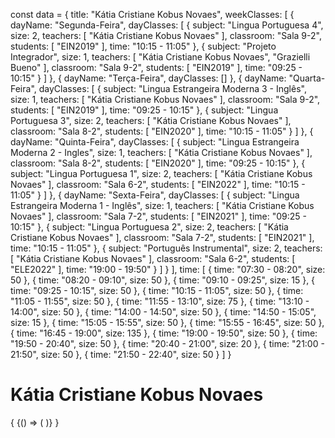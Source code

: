const data = {
  title: "Kátia Cristiane Kobus Novaes",
  weekClasses: [
    {
      dayName: "Segunda-Feira",
      dayClasses: [
        {
          subject: "Lingua Portuguesa 4",
          size: 2,
          teachers: [
            "Kátia Cristiane Kobus Novaes"
          ],
          classroom: "Sala 9-2",
          students: [
            "EIN2019"
          ],
          time: "10:15 - 11:05"
        },
        {
          subject: "Projeto Integrador",
          size: 1,
          teachers: [
            "Kátia Cristiane Kobus Novaes",
            "Grazielli Bueno"
          ],
          classroom: "Sala 9-2",
          students: [
            "EIN2019"
          ],
          time: "09:25 - 10:15"
        }
      ]
    },
    {
      dayName: "Terça-Feira",
      dayClasses: []
    },
    {
      dayName: "Quarta-Feira",
      dayClasses: [
        {
          subject: "Lingua Estrangeira Moderna 3 - Inglês",
          size: 1,
          teachers: [
            "Kátia Cristiane Kobus Novaes"
          ],
          classroom: "Sala 9-2",
          students: [
            "EIN2019"
          ],
          time: "09:25 - 10:15"
        },
        {
          subject: "Lingua Portuguesa 3",
          size: 2,
          teachers: [
            "Kátia Cristiane Kobus Novaes"
          ],
          classroom: "Sala 8-2",
          students: [
            "EIN2020"
          ],
          time: "10:15 - 11:05"
        }
      ]
    },
    {
      dayName: "Quinta-Feira",
      dayClasses: [
        {
          subject: "Lingua Estrangeira Moderna 2 - Ingles",
          size: 1,
          teachers: [
            "Kátia Cristiane Kobus Novaes"
          ],
          classroom: "Sala 8-2",
          students: [
            "EIN2020"
          ],
          time: "09:25 - 10:15"
        },
        {
          subject: "Lingua Portuguesa 1",
          size: 2,
          teachers: [
            "Kátia Cristiane Kobus Novaes"
          ],
          classroom: "Sala 6-2",
          students: [
            "EIN2022"
          ],
          time: "10:15 - 11:05"
        }
      ]
    },
    {
      dayName: "Sexta-Feira",
      dayClasses: [
        {
          subject: "Lingua Estrangeira Moderna 1 - Inglês",
          size: 1,
          teachers: [
            "Kátia Cristiane Kobus Novaes"
          ],
          classroom: "Sala 7-2",
          students: [
            "EIN2021"
          ],
          time: "09:25 - 10:15"
        },
        {
          subject: "Lingua Portuguesa 2",
          size: 2,
          teachers: [
            "Kátia Cristiane Kobus Novaes"
          ],
          classroom: "Sala 7-2",
          students: [
            "EIN2021"
          ],
          time: "10:15 - 11:05"
        },
        {
          subject: "Português Instrumental",
          size: 2,
          teachers: [
            "Kátia Cristiane Kobus Novaes"
          ],
          classroom: "Sala 6-2",
          students: [
            "ELE2022"
          ],
          time: "19:00 - 19:50"
        }
      ]
    }
  ],
  time: [
    {
      time: "07:30 - 08:20",
      size: 50
    },
    {
      time: "08:20 - 09:10",
      size: 50
    },
    {
      time: "09:10 - 09:25",
      size: 15
    },
    {
      time: "09:25 - 10:15",
      size: 50
    },
    {
      time: "10:15 - 11:05",
      size: 50
    },
    {
      time: "11:05 - 11:55",
      size: 50
    },
    {
      time: "11:55 - 13:10",
      size: 75
    },
    {
      time: "13:10 - 14:00",
      size: 50
    },
    {
      time: "14:00 - 14:50",
      size: 50
    },
    {
      time: "14:50 - 15:05",
      size: 15
    },
    {
      time: "15:05 - 15:55",
      size: 50
    },
    {
      time: "15:55 - 16:45",
      size: 50
    },
    {
      time: "16:45 - 19:00",
      size: 135
    },
    {
      time: "19:00 - 19:50",
      size: 50
    },
    {
      time: "19:50 - 20:40",
      size: 50
    },
    {
      time: "20:40 - 21:00",
      size: 20
    },
    {
      time: "21:00 - 21:50",
      size: 50
    },
    {
      time: "21:50 - 22:40",
      size: 50
    }
  ]
}

# Kátia Cristiane Kobus Novaes

<div>
  {
    <BrowserOnly>
      {() => (
        <Grid
          title={data.title}
          weekClasses={data.weekClasses}
          time={data.time}
        />
      )}
    </BrowserOnly>
  }
</div>
